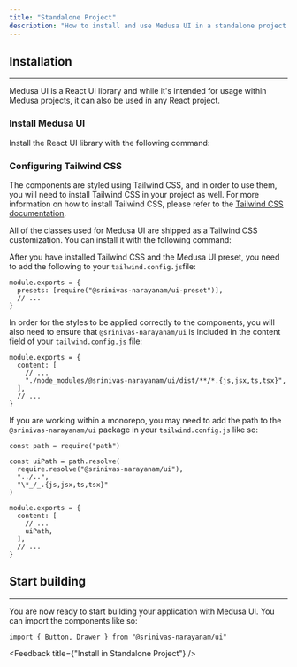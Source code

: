 ```yaml
---
title: "Standalone Project"
description: "How to install and use Medusa UI in a standalone project."
---
```


## Installation

---

Medusa UI is a React UI library and while it's intended for usage within Medusa projects, it can also be used in any React project.

### Install Medusa UI

Install the React UI library with the following command:

<PackageInstall packageName="@srinivas-narayanam/ui" />

### Configuring Tailwind CSS

The components are styled using Tailwind CSS, and in order to use them, you will need to install Tailwind CSS in your project as well.
For more information on how to install Tailwind CSS, please refer to the [Tailwind CSS documentation](https://tailwindcss.com/docs/installation).

All of the classes used for Medusa UI are shipped as a Tailwind CSS customization.
You can install it with the following command:

<PackageInstall packageName="@srinivas-narayanam/ui-preset" devDependency />

After you have installed Tailwind CSS and the Medusa UI preset, you need to add the following to your `tailwind.config.js`file:

```tsx
module.exports = {
  presets: [require("@srinivas-narayanam/ui-preset")],
  // ...
}
```

In order for the styles to be applied correctly to the components, you will also need to ensure that
`@srinivas-narayanam/ui` is included in the content field of your `tailwind.config.js` file:

```tsx
module.exports = {
  content: [
    // ...
    "./node_modules/@srinivas-narayanam/ui/dist/**/*.{js,jsx,ts,tsx}",
  ],
  // ...
}
```

If you are working within a monorepo, you may need to add the path to the `@srinivas-narayanam/ui` package in your `tailwind.config.js` like so:

```tsx
const path = require("path")

const uiPath = path.resolve(
  require.resolve("@srinivas-narayanam/ui"),
  "../..",
  "\*_/_.{js,jsx,ts,tsx}"
)

module.exports = {
  content: [
    // ...
    uiPath,
  ],
  // ...
}

```

## Start building

---

You are now ready to start building your application with Medusa UI. You can import the components like so:

```tsx
import { Button, Drawer } from "@srinivas-narayanam/ui"
```

<Feedback title={"Install in Standalone Project"} />